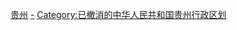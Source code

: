 [[Category:已撤销的中华人民共和国各省级行政区行政区划单位|贵州]]
[[Category:中华人民共和国贵州省行政区划单位|-]]
[[Category:已撤消的中华人民共和国贵州行政区划|Category:已撤消的中华人民共和国贵州行政区划]]
